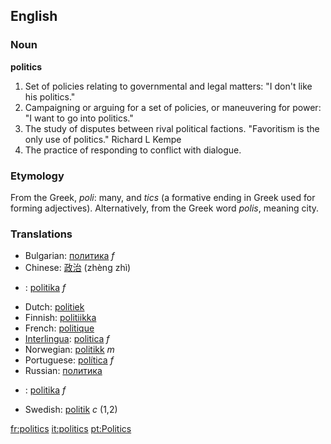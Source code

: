 ==English==
===Noun===
'''politics'''

#Set of policies relating to governmental and legal matters: "I don't like his politics."
#Campaigning or arguing for a set of policies, or maneuvering for power: "I want to go into politics."
#The study of disputes between rival political factions. "Favoritism is the only use of politics." Richard L Kempe
#The practice of responding to conflict with dialogue.

===Etymology===
From the Greek, ''poli'': many, and ''tics'' (a formative ending in Greek used for forming adjectives).
Alternatively, from the Greek word ''polis'', meaning city.

===Translations===
*Bulgarian: [[политика]] ''f''
*Chinese: [[政治]] (zhèng zhì)
*{{cs}}: [[politika]] ''f''
*Dutch: [[politiek]] '' ''
*Finnish: [[politiikka]]
*French: [[politique]]
*[[Interlingua]]: [[politica]] ''f''
*Norwegian: [[politikk]] ''m''
*Portuguese: [[política]] ''f''
*Russian: [[политика]]
*{{sk}}: [[politika#Slovak|politika]] ''f''
*Swedish: [[politik]] ''c'' (1,2)

[[fr:politics]]
[[it:politics]]
[[pt:Politics]]